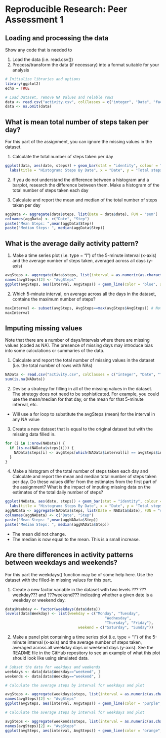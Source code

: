 Reproducible Research: Peer Assessment 1
==========================================

## Loading and processing the data

Show any code that is needed to  

1. Load the data (i.e. read.csv())  
2. Process/transform the data (if necessary) into a format suitable for your analysis  

```r
# Initialize libraries and options
library(ggplot2)
echo = TRUE  

# Load Dataset, remove NA Values and relable rows
data <- read.csv("activity.csv", colClasses = c("integer", "Date", "factor"))
data <- na.omit(data) 

```

## What is mean total number of steps taken per day?

For this part of the assignment, you can ignore the missing values in the dataset.  

1. Calculate the total number of steps taken per day  
```r
ggplot(data, aes(date, steps)) + geom_bar(stat = "identity", colour = "red", fill = "red", width = 0.5) +  
  labs(title = "Histogram: Steps By Date", x = "Date", y = "Total steps")
```  

2. If you do not understand the difference between a histogram and a barplot, research the difference between them. Make a histogram of the total number of steps taken each day  

3. Calculate and report the mean and median of the total number of steps taken per day  
```r
aggData <- aggregate(data$steps, list(Date = data$date), FUN = "sum")
colnames(aggData) <- c("Date", "Step")
paste("Mean Steps: ",mean(aggData$Step))
paste("Median Steps: ", median(aggData$Step))
```  

## What is the average daily activity pattern?

1. Make a time series plot (i.e. type = "l") of the 5-minute interval (x-axis) and the average number of steps taken, averaged across all days (y-axis)  
```r
avgSteps <- aggregate(data$steps, list(interval = as.numeric(as.character(data$interval))), FUN = "mean")
names(avgSteps)[2] <- "AvgSteps"
ggplot(avgSteps, aes(interval, AvgSteps)) + geom_line(color = "blue", size = 0.5) + labs(title = "Time Series Plot", x = "Intervals", y = "Avg Steps Taken")
```  

2. Which 5-minute interval, on average across all the days in the dataset, contains the maximum number of steps?  
```r
maxInterval <- subset(avgSteps, AvgSteps==max(avgSteps$AvgSteps)) # Note to self, column and dataset names should not match
maxInterval
```  

## Imputing missing values

Note that there are a number of days/intervals where there are missing values (coded as NA). The presence of missing days may introduce bias into some calculations or summaries of the data.

1. Calculate and report the total number of missing values in the dataset (i.e. the total number of rows with NAs)  
```r
NAData <- read.csv("activity.csv", colClasses = c("integer", "Date", "factor"))
sum(is.na(NAData))
```  

2. Devise a strategy for filling in all of the missing values in the dataset. The strategy does not need to be sophisticated. For example, you could use the mean/median for that day, or the mean for that 5-minute interval, etc.  
  * Will use a for loop to substitute the avgSteps (mean) for the interval in any NA value
3. Create a new dataset that is equal to the original dataset but with the missing data filled in.  
```r
for (i in 1:nrow(NAData)) {
  if (is.na(NAData$steps[i])) {
    NAData$steps[i] <- avgSteps[which(NAData$interval[i] == avgSteps$interval), ]$AvgSteps
  }
}

```  

4. Make a histogram of the total number of steps taken each day and Calculate and report the mean and median total number of steps taken per day. Do these values differ from the estimates from the first part of the assignment? What is the impact of imputing missing data on the estimates of the total daily number of steps?  
```r
ggplot(NAData, aes(date, steps)) + geom_bar(stat = "identity", colour = "red", fill = "red", width = 0.5) +  
  labs(title = "Histogram: Steps By Date", x = "Date", y = "Total steps")
aggNAData <- aggregate(NAData$steps, list(Date = NAData$date), FUN = "sum")
colnames(aggNAData) <- c("Date", "Step")
paste("Mean Steps: ",mean(aggNAData$Step))
paste("Median Steps: ", median(aggNAData$Step))

```  
  * The mean did not change.
  * The median is now equal to the mean. This is a small increase.

## Are there differences in activity patterns between weekdays and weekends?

For this part the weekdays() function may be of some help here. Use the dataset with the filled-in missing values for this part.

1. Create a new factor variable in the dataset with two levels ??? ???weekday??? and ???weekend??? indicating whether a given date is a weekday or weekend day.  
```r
data$Weekday <- factor(weekdays(data$date))
levels(data$Weekday) <- list(weekday = c("Monday", "Tuesday",
                                             "Wednesday", 
                                             "Thursday", "Friday"),
                                 weekend = c("Saturday", "Sunday"))
```  

2. Make a panel plot containing a time series plot (i.e. type = "l") of the 5-minute interval (x-axis) and the average number of steps taken, averaged across all weekday days or weekend days (y-axis). See the README file in the GitHub repository to see an example of what this plot should look like using simulated data.  
```r
# Subset the data for weekdays and weekends
weekdays <- data[data$Weekday=="weekend", ]
weekends <- data[data$Weekday=="weekend", ]

# Calculate the average steps by interval for weekdays and plot

avgSteps <- aggregate(weekdays$steps, list(interval = as.numeric(as.character(weekdays$interval))), FUN = "mean")
names(avgSteps)[2] <- "AvgSteps"
ggplot(avgSteps, aes(interval, AvgSteps)) + geom_line(color = "purple", size = 0.5) + labs(title = "Time Series Plot (Weekdays)", x = "Intervals", y = "Avg Steps Taken (Weekdays)")

# Calculate the average steps by interval for weekdays and plot

avgSteps <- aggregate(weekends$steps, list(interval = as.numeric(as.character(weekends$interval))), FUN = "mean")
names(avgSteps)[2] <- "AvgSteps"
ggplot(avgSteps, aes(interval, AvgSteps)) + geom_line(color = "orange", size = 0.5) + labs(title = "Time Series Plot (Weekend)", x = "Intervals", y = "Avg Steps Taken ")

```
